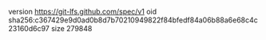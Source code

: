 version https://git-lfs.github.com/spec/v1
oid sha256:c367429e9d0ad0b8d7b70210949822f84bfedf84a06b88a6e68c4c23160d6c97
size 279848

